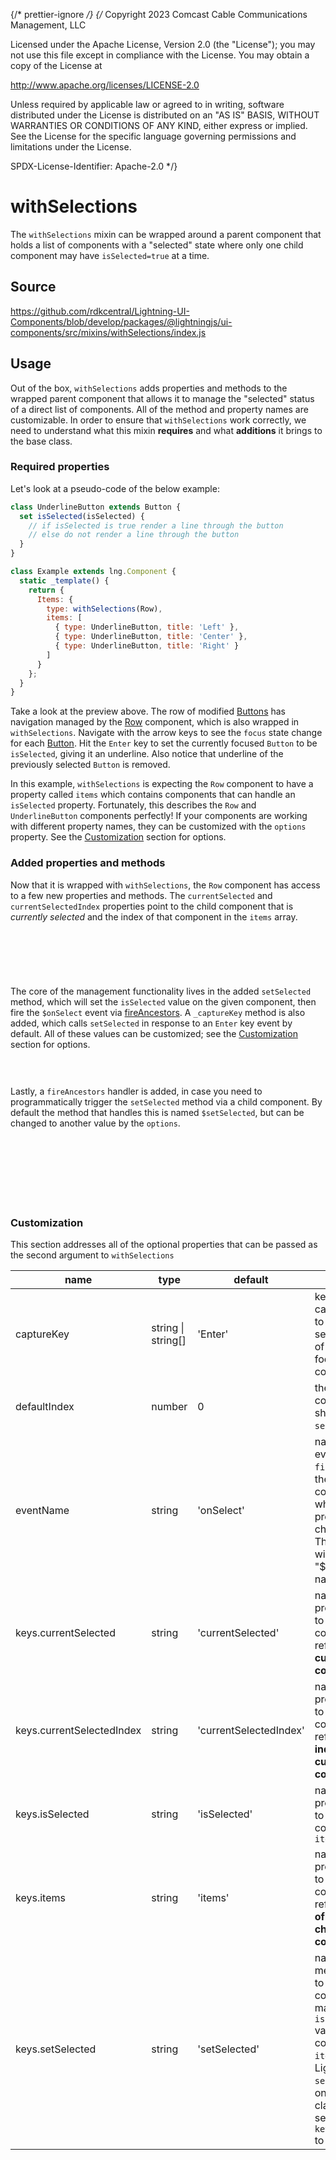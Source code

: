 ﻿{/* prettier-ignore */}
{/*
Copyright 2023 Comcast Cable Communications Management, LLC

Licensed under the Apache License, Version 2.0 (the "License");
you may not use this file except in compliance with the License.
You may obtain a copy of the License at

http://www.apache.org/licenses/LICENSE-2.0

Unless required by applicable law or agreed to in writing, software
distributed under the License is distributed on an "AS IS" BASIS,
WITHOUT WARRANTIES OR CONDITIONS OF ANY KIND, either express or implied.
See the License for the specific language governing permissions and
limitations under the License.

SPDX-License-Identifier: Apache-2.0
\*/}


<Meta of={withSelectionsStories} />

# withSelections

The `withSelections` mixin can be wrapped around a parent component that holds a list of components with a "selected" state where only one child component may have `isSelected=true` at a time.

## Source

https://github.com/rdkcentral/Lightning-UI-Components/blob/develop/packages/@lightningjs/ui-components/src/mixins/withSelections/index.js

## Usage

Out of the box, `withSelections` adds properties and methods to the wrapped parent component that allows it to manage the "selected" status of a direct list of components. All of the method and property names are customizable. In order to ensure that `withSelections` work correctly, we need to understand what this mixin **requires** and what **additions** it brings to the base class.

### Required properties

Let's look at a pseudo-code of the below example:

```js
class UnderlineButton extends Button {
  set isSelected(isSelected) {
    // if isSelected is true render a line through the button
    // else do not render a line through the button
  }
}

class Example extends lng.Component {
  static _template() {
    return {
      Items: {
        type: withSelections(Row),
        items: [
          { type: UnderlineButton, title: 'Left' },
          { type: UnderlineButton, title: 'Center' },
          { type: UnderlineButton, title: 'Right' }
        ]
      }
    };
  }
}
```

<Canvas of={withSelectionsStories.withSelections} />

Take a look at the preview above. The row of modified [Buttons](?path=/docs/components-button--docs) has navigation managed by the [Row](?path=/docs/components-row--docs) component, which is also wrapped in `withSelections`. Navigate with the arrow keys to see the `focus` state change for each [Button](?path=/docs/components-button--docs). Hit the `Enter` key to set the currently focused `Button` to be `isSelected`, giving it an underline. Also notice that underline of the previously selected `Button` is removed.

In this example, `withSelections` is expecting the `Row` component to have a property called `items` which contains components that can handle an `isSelected` property. Fortunately, this describes the `Row` and `UnderlineButton` components perfectly! If your components are working with different property names, they can be customized with the `options` property. See the [Customization](#customization) section for options.

### Added properties and methods

Now that it is wrapped with `withSelections`, the `Row` component has access to a few new properties and methods. The `currentSelected` and `currentSelectedIndex` properties point to the child component that is _currently selected_ and the index of that component in the `items` array.

```js
// ex. rendering text of the currently selected item's title
_firstEnable() {
  const selectedItem = this.tag('Items').currentSelected;
  this.tag('Title').text.text = 'Selected: ' + selectedItem.title;
}
```

The core of the management functionality lives in the added `setSelected` method, which will set the `isSelected` value on the given component, then fire the `$onSelect` event via [fireAncestors](https://lightningjs.io/docs/#/lightning-core-reference/Communication/FireAncestors?id=fire-ancestors).
A `_captureKey` method is also added, which calls `setSelected` in response to an `Enter` key event by default. All of these values can be customized; see the [Customization](#customization) section for options.

```js
// this will be called after setting the isSelected property on an item
$onSelect() {/* respond to changes to the selected component */}
```

Lastly, a `fireAncestors` handler is added, in case you need to programmatically trigger the `setSelected` method via a child component.
By default the method that handles this is named `$setSelected`, but can be changed to another value by the `options`.

```js
// trigger the $setSelected method in a parent component that has been passed to withSelections
class ChildComponent extends lng.Component {
  _focus() {
    super._focus();
    this.fireAncestors('$setSelected', this, true);
  }
}
```

### Customization

This section addresses all of the optional properties that can be passed as the second argument to `withSelections`

| name                      | type               | default                | description                                                                                                                                                                                                                                 |
| ------------------------- | ------------------ | ---------------------- | ------------------------------------------------------------------------------------------------------------------------------------------------------------------------------------------------------------------------------------------- |
| captureKey                | string \| string[] | 'Enter'                | key name(s) to capture in order to set the selected status of the currently focused child component                                                                                                                                         |
| defaultIndex              | number             | 0                      | the index of the component that should be `selected` on load.                                                                                                                                                                               |
| eventName                 | string             | 'onSelect'             | name of the event fired via `fireAncestors` by the wrapped component when a `selected` property is changed. **NOTE**: The event fired will prepend a "$" to the event name.                                                                 |
| keys.currentSelected      | string             | 'currentSelected'      | name of the property applied to the wrapped component that refers to the **current selected component**                                                                                                                                     |
| keys.currentSelectedIndex | string             | 'currentSelectedIndex' | name of the property applied to the wrapped component that refers to the **index of the current selected component**                                                                                                                        |
| keys.isSelected           | string             | 'isSelected'           | name of the property applied to the child components in `items`                                                                                                                                                                             |
| keys.items                | string             | 'items'                | name of the property applied to the wrapped component that refers to the **list of managed child components**                                                                                                                               |
| keys.setSelected          | string             | 'setSelected'          | name of the method applied to the wrapped component that manages `isSelected` values for child components in `items`. **NOTE**: Lightning has a `select` method on it's `Element` class, so avoid setting `keys.setSelected` to `'select'`. |
